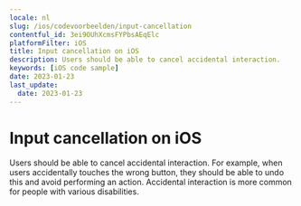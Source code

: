 ```yaml
---
locale: nl
slug: /ios/codevoorbeelden/input-cancellation
contentful_id: 3ei9OUhXcmsFYPbsAEqElc
platformFilter: iOS
title: Input cancellation on iOS
description: Users should be able to cancel accidental interaction.
keywords: [iOS code sample]
date: 2023-01-23
last_update:
  date: 2023-01-23
---
```


# Input cancellation on iOS

Users should be able to cancel accidental interaction. For example, when users accidentally touches the wrong button, they should be able to undo this and avoid performing an action. Accidental interaction is more common for people with various disabilities.

<CodeSample id="input-cancellation" locale="nl" platform="ios"/>
